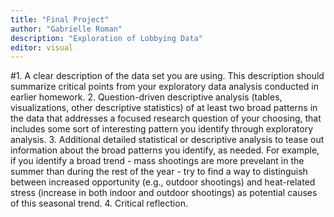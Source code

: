 ```yaml
---
title: "Final Project"
author: "Gabrielle Roman"
description: "Exploration of Lobbying Data"
editor: visual
---
```


#1. A clear description of the data set you are using. This description should summarize critical points from your exploratory data analysis conducted in earlier homework. 2. Question-driven descriptive analysis (tables, visualizations, other descriptive statistics) of at least two broad patterns in the data that addresses a focused research question of your choosing, that includes some sort of interesting pattern you identify through exploratory analysis. 3. Additional detailed statistical or descriptive analysis to tease out information about the broad patterns you identify, as needed. For example, if you identify a broad trend - mass shootings are more prevelant in the summer than during the rest of the year - try to find a way to distinguish between increased opportunity (e.g., outdoor shootings) and heat-related stress (increase in both indoor and outdoor shootings) as potential causes of this seasonal trend. 4. Critical reflection.
